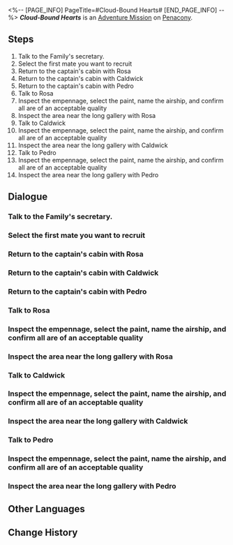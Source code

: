 <%-- [PAGE_INFO]
PageTitle=#Cloud-Bound Hearts#
[END_PAGE_INFO] --%>
{{Stub|Dialogue.}}
{{Mission Infobox
|id            = 2030501
|title         = 
|image         = <!--Mission Cloud-Bound Hearts.png-->
|type          = Adventure
|event_name    = 
|chapter       = 
|requirements  = [[Trailblaze Mission]] ''[[Stranger in a Strange Land]]'' completed
|summary       = <!--official mission summary from Fate's Atlas-->
|characters    = Caldwick; Family Secretary; Pedro; Rosa; Trailblazer
|startLocation = [[Penacony]] - [[(The Radiant Feldspar/The Trailblaze's Stern/The Tatalov/The Soaring Clock Hand)]]
|world         = Penacony
|area          = (The Radiant Feldspar/The Trailblaze's Stern/The Tatalov/The Soaring Clock Hand)
|prev          = 
|next          = 
|rewards       = Trailblaze EXP*100; Stellar Jade*30; Traveler's Guide*3; Clock Credits*360; Credit*30,000
}}
'''''Cloud-Bound Hearts''''' is an [[Adventure Mission]] on [[Penacony]].

==Steps==
# Talk to the Family's secretary.
# Select the first mate you want to recruit
# Return to the captain's cabin with Rosa
# Return to the captain's cabin with Caldwick
# Return to the captain's cabin with Pedro
# Talk to Rosa
# Inspect the empennage, select the paint, name the airship, and confirm all are of an acceptable quality
# Inspect the area near the long gallery with Rosa
# Talk to Caldwick
# Inspect the empennage, select the paint, name the airship, and confirm all are of an acceptable quality
# Inspect the area near the long gallery with Caldwick
# Talk to Pedro
# Inspect the empennage, select the paint, name the airship, and confirm all are of an acceptable quality
# Inspect the area near the long gallery with Pedro

<!--
==Gameplay Notes==

--><!--
==Trial Character==

-->
==Dialogue==
{{Stub Dialogue}}
===Talk to the Family's secretary.{{subst:void|<!--203050101-->}}===
{{Mission Description|type=adventure|location=(The Radiant Feldspar/The Trailblaze's Stern/The Tatalov/The Soaring Clock Hand)|The Family's secretary has something to discuss with you in detail in person. It seems to be about the transfer of Radiant Feldspar's ownership.}}
{{Dialogue Start}}
:{{tx}}
{{Dialogue End}}

===Select the first mate you want to recruit{{subst:void|<!--203050102-->}}===
{{Mission Description|type=adventure|location=(The Radiant Feldspar/The Trailblaze's Stern/The Tatalov/The Soaring Clock Hand)|update|The Family's secretary is handing over the responsibilities of the Radiant Feldspar to you. It's time to recruit a reliable first mate for your airship.}}
{{Dialogue Start}}
:{{tx}}
{{Dialogue End}}

===Return to the captain's cabin with Rosa{{subst:void|<!--203050107-->}}===
{{Mission Description|type=adventure|location=(The Radiant Feldspar/The Trailblaze's Stern/The Tatalov/The Soaring Clock Hand)|update|Rosa invites you to return to the captain's cabin together. Some affairs seem to require your attention.}}
{{Dialogue Start}}
:{{tx}}
{{Dialogue End}}

===Return to the captain's cabin with Caldwick{{subst:void|<!--203050112-->}}===
{{Mission Description|type=adventure|location=(The Radiant Feldspar/The Trailblaze's Stern/The Tatalov/The Soaring Clock Hand)|update|Caldwick invites you to return to the captain's cabin together. Some affairs seem to require your attention.}}
{{Dialogue Start}}
:{{tx}}
{{Dialogue End}}

===Return to the captain's cabin with Pedro{{subst:void|<!--203050117-->}}===
{{Mission Description|type=adventure|location=(The Radiant Feldspar/The Trailblaze's Stern/The Tatalov/The Soaring Clock Hand)|update|Pedro invites you to return to the captain's cabin together. Some affairs seem to require your attention.}}
{{Dialogue Start}}
:{{tx}}
{{Dialogue End}}

===Talk to Rosa{{subst:void|<!--203050103-->}}===
{{Mission Description|type=adventure|location=(The Radiant Feldspar/The Trailblaze's Stern/The Tatalov/The Soaring Clock Hand)|update|You have hired Rosa, a Halovian, as the new first mate to manage your airship. On her first day reporting to duty, you want to hear her thoughts on airship affairs.}}
{{Dialogue Start}}
:{{tx}}
{{Dialogue End}}

===Inspect the empennage, select the paint, name the airship, and confirm all are of an acceptable quality{{subst:void|<!--203050104-->}}===
{{Mission Description|type=adventure|location=(The Radiant Feldspar/The Trailblaze's Stern/The Tatalov/The Soaring Clock Hand)|update|You and Rosa inspect the airship's empennage. As she raises the business of changing the empennage paint and naming the airship, several ideas come to your mind...}}
{{Dialogue Start}}
:{{tx}}
{{Dialogue End}}

===Inspect the area near the long gallery with Rosa{{subst:void|<!--203050106-->}}===
{{Mission Description|type=adventure|location=(The Radiant Feldspar/The Trailblaze's Stern/The Tatalov/The Soaring Clock Hand)|update|Rosa invites you to inspect the long gallery together. Some affairs seem to require your attention.}}
{{Dialogue Start}}
:{{tx}}
{{Dialogue End}}

===Talk to Caldwick{{subst:void|<!--203050108-->}}===
{{Mission Description|type=adventure|location=(The Radiant Feldspar/The Trailblaze's Stern/The Tatalov/The Soaring Clock Hand)|update|You have hired Caldwick, an Intellitron, as the new first mate to manage your airship. On his first day reporting to duty, you want to hear his thoughts on airship affairs.}}
{{Dialogue Start}}
:{{tx}}
{{Dialogue End}}

===Inspect the empennage, select the paint, name the airship, and confirm all are of an acceptable quality{{subst:void|<!--203050109-->}}===
{{Mission Description|type=adventure|location=(The Radiant Feldspar/The Trailblaze's Stern/The Tatalov/The Soaring Clock Hand)|update|You and Caldwick inspect the airship's empennage. As he raises the business of changing the empennage paint and naming the airship, several ideas come to your mind...}}
{{Dialogue Start}}
:{{tx}}
{{Dialogue End}}

===Inspect the area near the long gallery with Caldwick{{subst:void|<!--203050111-->}}===
{{Mission Description|type=adventure|location=(The Radiant Feldspar/The Trailblaze's Stern/The Tatalov/The Soaring Clock Hand)|update|Caldwick invites you to inspect the long gallery together. Some affairs seem to require your attention.}}
{{Dialogue Start}}
:{{tx}}
{{Dialogue End}}

===Talk to Pedro{{subst:void|<!--203050113-->}}===
{{Mission Description|type=adventure|location=(The Radiant Feldspar/The Trailblaze's Stern/The Tatalov/The Soaring Clock Hand)|update|You have hired Pedro, a Pepeshi, as the new first mate to manage your airship. On his first day reporting to duty, you want to hear his thoughts on airship affairs.}}
{{Dialogue Start}}
:{{tx}}
{{Dialogue End}}

===Inspect the empennage, select the paint, name the airship, and confirm all are of an acceptable quality{{subst:void|<!--203050114-->}}===
{{Mission Description|type=adventure|location=(The Radiant Feldspar/The Trailblaze's Stern/The Tatalov/The Soaring Clock Hand)|update|You and Pedro inspect the airship's empennage. As he raises the business of changing the empennage paint and naming the airship, several ideas come to your mind...}}
{{Dialogue Start}}
:{{tx}}
{{Dialogue End}}

===Inspect the area near the long gallery with Pedro{{subst:void|<!--203050116-->}}===
{{Mission Description|type=adventure|location=(The Radiant Feldspar/The Trailblaze's Stern/The Tatalov/The Soaring Clock Hand)|update|Pedro invites you to inspect the long gallery together. Some affairs seem to require your attention.}}
{{Dialogue Start}}
:{{tx}}
{{Dialogue End}}

==Other Languages==
{{Other Languages
|en   = Cloud-Bound Hearts
|zhs  = 云帆归心
|zht  = 雲帆歸心
|ja   = 帰りの帆を張る心
|ko   = 구름에 엮은 마음
|es   = Nostalgia del cielo
|fr   = Retour à bon port
|ru   = Сердца в облаках
|th   = ผูกใจกับการล่องเมฆา
|vi   = Cánh Buồm Trở Về Trái Tim
|de   = Herzen durch die Wolken
|id   = Awan Berlayar ke Hati
|pt   = Nostalgia de Vento em Popa
}}

==Change History==
{{Change History|2.3}}
